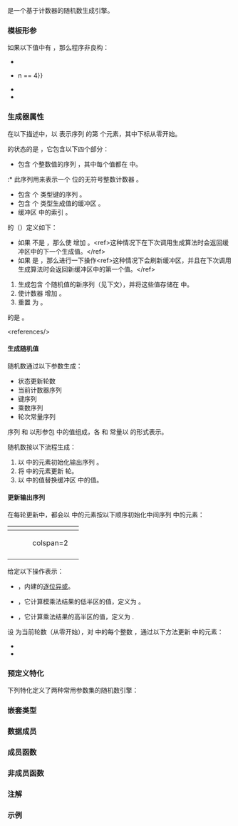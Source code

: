 {{cpp/title|philox_engine}}
{{cpp/numeric/random/philox_engine/navbar}}
{{dcl begin}}
{{dcl header|random}}
{{dcl|since=c++26|
template&lt;
    class UIntType, std::size_t w, std::size_t n, std::size_t r,
    UIntType... consts
&gt;
class philox_engine;
}}
{{dcl end}}

{{tt|std::philox_engine}} 是一个基于计数器的随机数生成引擎。

===模板形参===
{{par begin}}
{{cpp/numeric/random/param list|UIntType}}
{{par|w|状态序列按位计的字大小}}
{{par|n|状态序列字数}}
{{par|r|状态更新轮数}}
{{par|consts|生成随机数时用到的乘数和轮次常量序列}}
{{par end}}

如果以下值中有 {{c|false}}，那么程序非良构：
* {{c|1=sizeof...(consts) == n}}
* {{c|1=n == 2 {{!!}} n == 4}}
* {{c|0 &lt; r}}
* {{c|1=0 &lt; w &amp;&amp; w &lt;= std::numeric_limits&lt;UIntType&gt;::digits}}

===生成器属性===
在以下描述中，以 {{mathjax-or|\(\scriptsize Q_i \)|Q{{su|b=i}}}} 表示序列 {{c|Q}} 的第 {{c|i}} 个元素，其中下标从零开始。

{{tt|philox_engine}} 的状态的{{rlp|/#随机数引擎|大小}}是 {{mathjax-or|\(\scriptsize O(n)\)|O(n)}}，它包含以下四个部分：
* 包含 {{c|n}} 个整数值的序列 {{c|X}}，其中每个值都在 {{range/core|{{c|0}}|{{box|{{math|{{tt|2}}{{su|p={{tt|w}}}}}}}}}} 中。
:* 此序列用来表示一个 {{mathjax-or|\(\scriptsize n \cdot w \)|n⋅w}} 位的无符号整数计数器 {{mathjax-or|1=\(\scriptsize Z=\sum_{j=0}^{n-1} X \cdot 2^{wj} \)|2=Z=∑{{su|p=n-1|b=j=0}}X⋅2{{su|p=wj}}}}。
* 包含 {{c|n / 2}} 个 {{tt|UIntType}} 类型键的序列 {{c|K}}。
* 包含 {{c|n}} 个 {{tt|UIntType}} 类型生成值的缓冲区 {{c|Y}}。
* 缓冲区 {{c|Y}} 中的索引 {{c|j}}。

{{tt|philox_engine}} 的{{rlp|/#随机数引擎|变换算法}}（{{mathjax-or|\(\scriptsize TA(x_i)\)|TA(x{{su|b=i}})}}）定义如下：
* 如果 {{c|j}} 不是 {{c|n - 1}}，那么使 {{c|j}} 增加 {{c|1}}。&lt;ref&gt;这种情况下在下次调用生成算法时会返回缓冲区中的下一个生成值。&lt;/ref&gt;
* 如果 {{c|j}} 是 {{c|n - 1}}，那么进行一下操作&lt;ref&gt;这种情况下会刷新缓冲区，并且在下次调用生成算法时会返回新缓冲区中的第一个值。&lt;/ref&gt;
# 生成包含 {{c|n}} 个随机值的新序列（见下文），并将这些值存储在 {{c|Y}} 中。
# 使计数器 {{c|Z}} 增加 {{c|1}}。
# 重置 {{c|j}} 为 {{c|0}}。

{{tt|philox_engine}} 的{{rlp|/#随机数引擎|生成算法}}是 {{mathjax-or|1=\(\scriptsize GA(X_i)=Y_j \)|2=GA(X{{su|b=i}})=Y{{su|b=j}}}}。

&lt;references/&gt;

====生成随机值====
随机数通过以下参数生成：
* 状态更新轮数 {{c|r}}
* 当前计数器序列 {{c|X}}
* 键序列 {{c|K}}
* 乘数序列 {{c|M}}
* 轮次常量序列 {{c|C}}

序列 {{c|M}} 和 {{c|C}} 以形参包 {{c|consts}} 中的值组成，各 {{mathjax-or|\(\scriptsize M_k \)|M{{su|b=k}}}} 和 {{mathjax-or|\(\scriptsize C_k \)|C{{su|b=k}}}} 常量以 {{tt|[}}{{mathjax-or|\(\scriptsize M_0 \)|M{{su|b=0}}}}{{tt|,}}{{nbspt}}{{mathjax-or|\(\scriptsize C_0 \)|C{{su|b=0}}}}{{tt|,}}{{nbspt}}{{mathjax-or|\(\scriptsize M_1 \)|M{{su|b=1}}}}{{tt|,}}{{nbspt}}{{mathjax-or|\(\scriptsize C_1 \)|C{{su|b=1}}}}{{tt|,... , ...,}}{{nbspt}}{{mathjax-or|\(\scriptsize M_{n/2-1} \)|M{{su|b=n/2-1}}}}{{tt|,}}{{nbspt}}{{mathjax-or|\(\scriptsize C_{n/2-1} \)|C{{su|b=n/2-1}}}}{{tt|]}} 的形式表示。

随机数按以下流程生成：
# 以 {{c|X}} 中的元素初始化输出序列 {{c|S}}。
# 将 {{c|S}} 中的元素更新 {{c|r}} 轮。
# 以 {{c|S}} 中的值替换缓冲区 {{c|Y}} 中的值。

====更新输出序列====
在每轮更新中，都会以 {{c|S}} 中的元素按以下顺序初始化中间序列 {{c|V}} 中的元素：
{|class="wikitable" style="text-align: center;"
!{{nbsp}}{{c|n}}{{nbsp}}
!{{nbsp}}{{mathjax-or|\(\scriptsize V_{0} \)|V{{su|b=0}}}}{{nbsp}}
!{{nbsp}}{{mathjax-or|\(\scriptsize V_{1} \)|V{{su|b=1}}}}{{nbsp}}
!{{nbsp}}{{mathjax-or|\(\scriptsize V_{2} \)|V{{su|b=2}}}}{{nbsp}}
!{{nbsp}}{{mathjax-or|\(\scriptsize V_{3} \)|V{{su|b=3}}}}{{nbsp}}
|-
|{{c|2}}
|{{mathjax-or|\(\scriptsize S_0 \)|S{{su|b=0}}}}
|{{mathjax-or|\(\scriptsize S_1 \)|S{{su|b=1}}}}
|colspan=2 {{n/a}}
|-
|{{c|4}}
|{{mathjax-or|\(\scriptsize S_2 \)|S{{su|b=2}}}}
|{{mathjax-or|\(\scriptsize S_1 \)|S{{su|b=1}}}}
|{{mathjax-or|\(\scriptsize S_0 \)|S{{su|b=0}}}}
|{{mathjax-or|\(\scriptsize S_3 \)|S{{su|b=3}}}}
|}

给定以下操作表示：
* {{mathjax-or|\(\scriptsize \mathsf{xor}\)|xor}}，内建的[[cpp/language/operator arithmetic#逐位逻辑运算符|逐位异或]]。
* {{mathjax-or|\(\scriptsize \mathsf{mullo} \)|mullo}}，它计算模乘法结果的低半区的值，定义为 {{mathjax-or|1=\(\scriptsize \mathsf{mullo}(a,b,w)=(a \cdot b) \mod 2^w \)|2=mullo(a,b,w)=(a⋅b) mod 2{{su|p=w}}}}。
* {{mathjax-or|\(\scriptsize \mathsf{mulhi} \)|mulhi}}，它计算乘法结果的高半区的值，定义为 {{mathjax-or|1=\(\scriptsize \mathsf{mulhi}(a,b,w)=\left\lfloor (a \cdot b)/2^w \right\rfloor \)|2=mulhi(a,b,w)=⌊(a⋅b)/2{{su|p=w}}⌋}}.

设 {{c|q}} 为当前轮数（从零开始），对 {{range|0|n / 2}} 中的每个整数 {{c|k}}，通过以下方法更新 {{c|S}} 中的元素：
* {{mathjax-or|1=\(\scriptsize X_{2 \cdot k}=\mathsf{mulhi}(V_{2 \cdot k},M_k,w)\ \mathsf{xor}\ ((K_k+q \cdot C_k) \mod 2^w)\ \mathsf{xor}\ V_{2 \cdot k+1} \)|2=X{{su|b=2⋅k}}=mulhi(V{{su|b=2⋅k}},M{{su|b=k}},w) xor ((K{{su|b=k}}+q⋅C{{su|b=k}}) mod 2{{su|p=w}}) xor V{{su|b=2⋅k+1}}}}
* {{mathjax-or|1=\(\scriptsize X_{2 \cdot k+1}=\mathsf{mullo}(V_{2 \cdot k},M_k,w) \)|2=X{{su|b=2⋅k+1}}=mullo(V{{su|b=2⋅k}},M{{su|b=k}},w)}}

===预定义特化===
下列特化定义了两种常用参数集的随机数引擎：
{{dsc begin}}
{{dsc header|random}}
{{dsc hitem|类型|定义}}
{{dsc inc|cpp/numeric/random/dsc philox4x32}}
{{dsc inc|cpp/numeric/random/dsc philox4x64}}
{{dsc end}}

===嵌套类型===
{{dsc begin}}
{{dsc hitem|类型|定义}}
{{dsc|{{tt|result_type}}|{{tt|UIntType}}}}
{{dsc end}}

===数据成员===
{{dsc begin}}
{{dsc mem sconst|nolink=true|{{dsc small|constexpr {{lc|std::size_t}}}} word_size|{{c|w}}}}
{{dsc mem sconst|nolink=true|{{dsc small|constexpr {{lc|std::size_t}}}} word_count|{{c|n}}}}
{{dsc mem sconst|nolink=true|{{dsc small|constexpr {{lc|std::size_t}}}} round_count|{{c|r}}}}
{{dsc mem sconst|nolink=true|{{dsc small|constexpr {{c/core|std::array&lt;result_type, word_count / 2&gt;}}}} multipliers|[[#生成随机值|乘数序列]] {{c|M}}}}
{{dsc mem sconst|nolink=true|{{dsc small|constexpr {{c/core|std::array&lt;result_type, word_count / 2&gt;}}}} round_consts|[[#生成随机值|轮次常量序列]] {{c|C}}}}
{{dsc mem sconst|nolink=true|{{dsc small|constexpr {{lc|std::uint_least32_t}}}} default_seed|{{c|20111115u}}}}
{{dsc end}}

===成员函数===
{{dsc begin}}
{{dsc h2|构造与播种}}
{{dsc inc|cpp/numeric/random/engine/dsc constructor|philox_engine}}
{{dsc inc|cpp/numeric/random/engine/dsc seed|philox_engine}}
{{dsc inc|cpp/numeric/random/philox_engine/dsc set_counter}}

{{dsc h2|生成}}
{{dsc inc|cpp/numeric/random/engine/dsc operator()|philox_engine}}
{{dsc inc|cpp/numeric/random/engine/dsc discard|philox_engine}}

{{dsc h2|特征}}
{{dsc inc|cpp/numeric/random/engine/dsc min|philox_engine}}
{{dsc inc|cpp/numeric/random/engine/dsc max|philox_engine}}
{{dsc end}}

===非成员函数===
{{dsc begin}}
{{dsc inc|cpp/numeric/random/engine/dsc operator cmp|philox_engine|since=c++26}}
{{dsc inc|cpp/numeric/random/engine/dsc operator ltltgtgt|philox_engine|since=c++26}}
{{dsc end}}

===注解===
{{feature test macro|__cpp_lib_philox_engine|{{tt|std::philox_engine}}|value=202406L|std=C++26}}

===示例===
{{example}}

{{langlinks|de|en|es|fr|it|ja|pt|ru}}